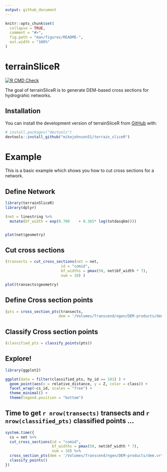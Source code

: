 ```yaml
---
output: github_document
---
```


<!-- README.md is generated from README.Rmd. Please edit that file -->

```r
knitr::opts_chunk$set(
  collapse = TRUE,
  comment = "#>",
  fig.path = "man/figures/README-",
  out.width = "100%"
)
```

# terrainSliceR

<!-- badges: start -->
[![R CMD Check](https://github.com/mikejohnson51/terrain_sliceR/actions/workflows/R-CMD-check.yaml/badge.svg)](https://github.com/mikejohnson51/terrain_sliceR/actions/workflows/R-CMD-check.yaml)
<!-- badges: end -->

The goal of terrainSliceR is to generate DEM-based cross sections for hydrograhic networks.

## Installation

You can install the development version of terrainSliceR from [GitHub](https://github.com/) with:

``` r
# install.packages("devtools")
devtools::install_github("mikejohnson51/terrain_sliceR")
```

# Example

This is a basic example which shows you how to cut cross sections for a network.

## Define Network

```r
library(terrainSliceR)
library(dplyr)

(net = linestring %>% 
  mutate(bf_width = exp(0.700	 + 0.365* log(totdasqkm))))


plot(net$geometry)
```

## Cut cross sections

```r
(transects = cut_cross_sections(net = net,
                         id = "comid", 
                         bf_widths = pmax(50, net$bf_width * 7),
                         num = 10) )

plot(transects$geometry)
```

## Define Cross section points

```r
(pts = cross_section_pts(transects, 
                        dem = '/Volumes/Transcend/ngen/DEM-products/dem.vrt'))
```

## Classify Cross section points

```r
(classified_pts = classify_points(pts))
```

## Explore!

```r
library(ggplot2)

ggplot(data = filter(classified_pts, hy_id == 101) ) + 
  geom_point(aes(x = relative_distance, y = Z, color = class)) + 
  facet_wrap(~cs_id, scales = "free") + 
  theme_minimal() + 
  theme(legend.position = "bottom")
```

## Time to get `r nrow(transects)` transects and `r nrow(classified_pts)` classified points ...

```r
system.time({
  cs = net %>% 
  cut_cross_sections(id = "comid", 
                     bf_widths = pmax(50, net$bf_width * 7),
                     num = 10) %>% 
  cross_section_pts(dem = '/Volumes/Transcend/ngen/DEM-products/dem.vrt') %>% 
  classify_points()
})
```

